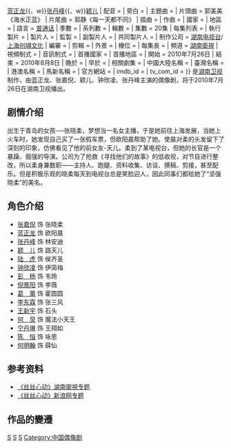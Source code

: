 {{Infobox television
| 名稱       = 丝丝心动
| 原名       = 
| 圖片       = Strands of Love.jpg
| 圖說       = 丝丝心动官方宣传海报
| 類型       = 偶像劇
| 原創       = [[沈芷凝|沈芷凝]]
| 編劇       = [[沈芷凝|沈芷凝]]
| 導演       = [[丁仰国|丁仰国]]
| 主持       = 
| 演出       = [[张嘉倪|张嘉倪]]{{、w}}[[蓝正龙|蓝正龙]]{{、w}}[[张丹峰|张丹峰]]{{、w}}[[颖儿|颖儿]]
| 配音       = 
| 旁白       = 
| 主題曲     = 
| 片頭曲     = 郭美美《海水正蓝》
| 片尾曲     = 郭静《每一天都不同》
| 插曲       = 
| 作曲       = 
| 國家       = {{CHN}}
| 地區       = 
| 語言       = [[普通话|普通话]]
| 季數       = 
| 系列數     = 
| 輯數       = 
| 集數       = 20集
| 每集列表   = 
| 執行製片   = 
| 製片人     = 
| 監製       = 
| 副製片人   = 
| 共同製片人 = 
| 制作公司 = [[湖南电视台|湖南电视台]]/[[上海创翊文化传播有限公司|上海创翊文化]]
| 編審       = 
| 剪輯       = 
| 外景       = 
| 機位       = 
| 每集長     = 
| 頻道       = {{CHN}} [[湖南衛視|湖南衛視]]
| 視頻制式   = 
| 音訊制式   = 
| 首播國家   = 
| 首播地區   = 
| 開始       = 2010年7月26日
| 結束       = 2010年8月8日
| 晚於       =
| 早於       = 
| 相關劇集   = 
| 中國大陸名稱 = 
| 臺灣名稱     = 
| 港澳名稱     = 
| 馬新名稱     = 
| 官方網站   = 
| imdb_id    = 
| tv_com_id  = 
}}
{{engname|《丝丝心动》|Strands of Love}} 是[[湖南卫视|湖南卫视]]制作，由蓝正龙、张嘉倪、颖儿、钟欣凌、张丹峰主演的偶像剧，将于2010年7月26日在湖南卫视播出。

== 剧情介绍 ==
出生于青岛的女孩──张晓柔，梦想当一名女主播，于是她前往上海发展，当她上火车时，她发现自己买了一张假车票，但欧阳晨帮助了她。使晨对柔的头发留下了深刻的印象，仿佛看见了他的前女友-天儿。柔到了某电视台，但她的长官是一个暴躁、倔强的导演。公司为了抢救《寻找他们的故事》的低收视，对节目进行整改，所以柔身兼数职——主持人、跑腿、资料收集、访谈、撰稿、剪接，甚至配乐。但是积极乐观的晓柔每天到电视台总是笑脸迎人，因此同事们都给她了“坚强晓柔”的美名。

== 角色介绍 ==
*[[张嘉倪|张嘉倪]] 饰 张晓柔
*[[蓝正龙|蓝正龙]] 饰 欧阳晨
*[[张丹峰|张丹峰]] 饰 林安迪
*[[颖儿|颖　儿]] 饰 路天儿
*[[陆虎|陆　虎]] 饰 侯齐圣
*[[钟欣凌|钟欣凌]] 饰 伊简梅
*[[彭杨|彭　杨]] 饰 韦玲
*[[倪景阳|倪景阳]] 饰 李薇
*[[葛蕾|葛　蕾]] 饰 霍圆圆
*[[李东霖|李东霖]] 饰 张三风
*[[王新宇|王新宇]] 饰 石头
*[[何炅|何　炅]] 饰 魔法小天王
*[[宁丹琳|宁丹琳]] 饰 王翔如
*[[陈恒|陈　恒]] 饰 咏恩
*[[何明翰|何明翰]] 饰 薛仙

== 参考资料 ==
*[http://ent.hunantv.com/v/tv/ssxd/  《丝丝心动》湖南衛視专题]{{Wayback|url=http://ent.hunantv.com/v/tv/ssxd/ |date=20200315182353 }}
*[http://ent.sina.com.cn/f/v/sisixd/ 《丝丝心动》新浪网专题]{{Wayback|url=http://ent.sina.com.cn/f/v/sisixd/ |date=20201003201423 }}

== 作品的變遷 ==
{{電視節目的變遷
|電視台={{CHN}}[[湖南衛視|湖南衛視]]
|播放檔次=[[金鹰独播剧场|金鹰独播剧场]] 每日22:00-00:05
|節目名稱=丝丝心动<br>（2010年7月26日－8月8日）
|上一節目=[[爱就宅一起|爱就宅一起]]<br>（2010年7月14日－7月25日）	
|下一節目=[[一起又看流星雨|一起又看流星雨]]<br>（2010年8月9日－8月30日）	
}}

{{湖南卫视电视剧}}
{{DEFAULTSORT:Si丝}}
[[Category:2010年中国电视剧集|S]]
[[Category:电视台背景作品|S]]
[[Category:新闻行业题材电视节目|S]]
[[Category:中国偶像剧|Category:中国偶像剧]]